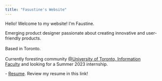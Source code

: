 ```yaml
---
title: "Fasustine's Website"
---
```


Hello! Welcome to my website! I'm Faustine.

Emerging product designer passionate about creating innovative and user-friendly products.\
\
Based in Toronto.\
\
Currently foresting community [\@University of Toronto, Information Faculty](https://ischool.utoronto.ca/) and looking for a Summer 2023 internship.

\- [Resume](https://www.faustinefan.com/_files/ugd/0609b2_c5bf4cd96c764bdd80c2ea0945599b33.pdf?index=true). Review my resume in this link!

